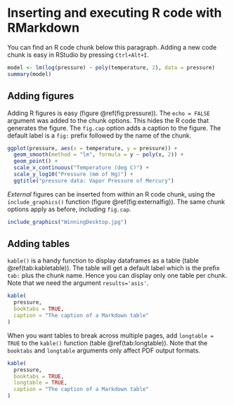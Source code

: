 # Inserting and executing R code with RMarkdown

You can find an R code chunk below this paragraph. Adding a new code chunk is easy in RStudio by pressing `Ctrl+Alt+I`.

```r
model <- lm(log(pressure) ~ poly(temperature, 2), data = pressure)
summary(model)
```

## Adding figures {#S:figures}

Adding R figures is easy (figure \@ref(fig:pressure)). The `echo = FALSE` argument was added to the chunk options. This hides the R code that generates the figure. The `fig.cap` option adds a caption to the figure. The default label is a `fig:` prefix followed by the name of the chunk.

```r
ggplot(pressure, aes(x = temperature, y = pressure)) + 
  geom_smooth(method = "lm", formula = y ~ poly(x, 2)) +
  geom_point() +
  scale_x_continuous("Temperature (deg C)") +
  scale_y_log10("Pressure (mm of Hg)") +
  ggtitle("pressure data: Vapor Pressure of Mercury")
```

_External_ figures can be inserted from within an R code chunk, using the `include_graphics()` function (figure \@ref(fig:externalfig)). The same chunk options apply as before, including `fig.cap`.

```r
include_graphics("WinningDesktop.jpg")
```

## Adding tables {#S:tables}

`kable()` is a handy function to display dataframes as a table (table \@ref(tab:kabletable)). The table will get a default label which is the prefix `tab:` plus the chunk name. Hence you can display only one table per chunk. Note that we need the argument `results='asis'`.

```r
kable(
  pressure,
  booktabs = TRUE,
  caption = "The caption of a Markdown table"
)
```

\FloatBarrier

When you want tables to break across multiple pages, add `longtable = TRUE` to the `kable()` function (table \@ref(tab:longtable)).
Note that the `booktabs` and `longtable` arguments only affect PDF output formats.

```r
kable(
  pressure,
  booktabs = TRUE,
  longtable = TRUE,
  caption = "The caption of a Markdown table"
)
```
